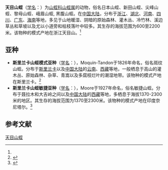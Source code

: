 {{expand|time=2012-04-29T23:56:57+00:00}}
{{expert-subject|time=2012-04-29T23:56:57+00:00}}
{{Speciesbox
| name = 天目山蛭
| status = 
| status_system = 
| image = 
| genus = Haemadipsa
| species = tianmushana
| authority = (Song, 1977)<ref name='id10305'>{{cite web| url =http://www.bioinfo.cn/db05/BjdwSpecies.php?action=view&id=10305| title =天目山蛭| work =《中国动物物种编目数据库》| publisher =中国科学院微生物研究所| author =中国科学院动物研究所| accessdate =2009-04-16| deadurl =yes| archiveurl =https://web.archive.org/web/20160305061327/http://www.bioinfo.cn/db05/BjdwSpecies.php?action=view&id=10305| archivedate =2016-03-05}}</ref>
}}

'''天目山蛭'''（[[学名|学名]]：{{lang|la|''Haemadipsa tianmushana''}}）为[[山蛭科|山蛭科]][[山蛭属|山蛭属]]的动物，俗名日本山蛭、新田山蛭、尖峰山蛭、黎母山蛭、峨眉山蛭, 黑腹山蛭。在[[中国大陆|中国大陆]]，分布于[[浙江|浙江]]、[[湖北|湖北]]、[[河南|河南]]、[[四川|四川]]、[[广东|广东]]、[[海南|海南]]等地，多见于山地暖湿、阴暗的原始森林、灌木丛、冷竹林、溪边草丛和草坡以及尤以小道旁和枯枝落叶中较多。其生存的海拔范围为600至2200米。该物种的模式产地在浙江天目山。<ref name='id10305'/>

==亚种==
*'''斯里兰卡山蛭模式亚种'''（[[学名|学名]]：{{lang|la|''Haemadipsa zeylanica zeylanica''}}），Moquin-Tandon于1826年命名，俗名斑纹山蛭。分布于[[斯里兰卡|斯里兰卡]]以及[[中国大陆|中国大陆]]的[[云南|云南]]、[[西藏|西藏]]等地，一般栖息于高山的灌木丛、原始森林、杂草、青嵩以及多腐枝烂叶的潮湿地带。该物种的模式产地在斯里兰卡。<ref name='id10306'>{{cite web| url =http://www.bioinfo.cn/db05/BjdwSpecies.php?action=view&id=10306| title =斯里兰卡山蛭模式亚种| work =《中国动物物种编目数据库》| publisher =中国科学院微生物研究所| author =中国科学院动物研究所| accessdate =2009-04-16| deadurl =yes| archiveurl =https://web.archive.org/web/20160305021236/http://www.bioinfo.cn/db05/BjdwSpecies.php?action=view&id=10306| archivedate =2016-03-05}}</ref>
*'''斯里兰卡山蛭敏捷亚种'''（[[学名|学名]]：{{lang|la|''Haemadipsa zeylanica agilis''}}），Moore于1927年命名，俗名敏捷山蛭。分布于聂拉木和大吉岭之间以及[[中国大陆|中国大陆]]的[[西藏|西藏]]等地，多栖息于海拔1370-2300米的地区。其生存的海拔范围为1370至2300米。该物种的模式产地在印度奈尼塔尔。<ref name='id10307'>{{cite web| url =http://www.bioinfo.cn/db05/BjdwSpecies.php?action=view&id=10307| title =斯里兰卡山蛭敏捷亚种| work =《中国动物物种编目数据库》| publisher =中国科学院微生物研究所| author =中国科学院动物研究所| accessdate =2009-04-16| deadurl =yes| archiveurl =https://web.archive.org/web/20131203122335/http://www.bioinfo.cn/db05/BjdwSpecies.php?action=view| archivedate =2013-12-03}}</ref>

== 参考文献 ==
{{reflist}}

{{Wikispecies|Haemadipsa tianmushana}}
{{Taxonbar|from=Q10940522}}

[[Category:山蛭属|天目山蛭]]